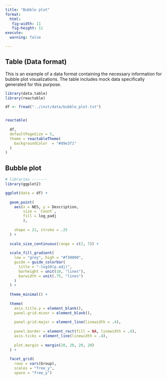 ```yaml
---
title: "Bubble plot"
format:
  html:
   fig-width: 11
   fig-height: 11
execute: 
  warning: false

---
```


## Table (Data format)

This is an example of a data format containing the necessary information for bubble plot visualizations. The table includes mock data specifically generated for this purpose.


```r

library(data.table)
library(reactable)

df <- fread("../inst/data/bubble_plot.txt") 


reactable(
  
  df, 
  defaultPageSize = 5,
  theme = reactableTheme(
    backgroundColor  = "#d9e3f1"
  )
)
```

## Bubble plot


```r

# libraries -------
library(ggplot2)

ggplot(data = df) +
  
  geom_point(
    aes(x = NES, y = Description,
        size = `Count`, 
        fill = log_padj
        ),
    
    shape = 21, stroke = .25
  ) +
  
  scale_size_continuous(range = c(2, 7)) +
  
  scale_fill_gradient(
    low = "grey", high = "#f30000",
    guide = guide_colorbar(
      title = "-log10(p.adj)",
      barheight = unit(10, "lines"),
      barwidth = unit(.75, "lines")
    )
  ) +
  
  theme_minimal() +
  
  theme(
    axis.title.y = element_blank(),
    panel.grid.minor = element_blank(),
    
    panel.grid.major = element_line(linewidth = .4),
    
    panel.border = element_rect(fill = NA, linewidth = .4),
    axis.ticks = element_line(linewidth = .4),
    
    plot.margin = margin(20, 20, 20, 20)
  ) +
  
  facet_grid(
    rows = vars(Group),
    scales = "free_y",
    space = "free_y")

```
